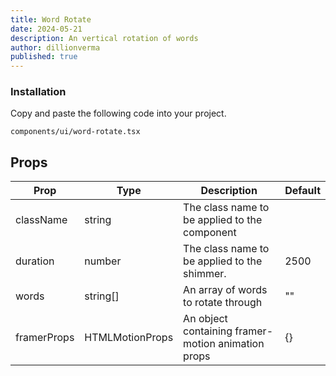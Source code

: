 ```yaml
---
title: Word Rotate
date: 2024-05-21
description: An vertical rotation of words
author: dillionverma
published: true
---
```


<ComponentPreview name="word-rotate-demo" />

<Steps>

### Installation

Copy and paste the following code into your project.

```text
components/ui/word-rotate.tsx
```

<ComponentSource name="word-rotate" />

</Steps>

## Props

| Prop        | Type            | Description                                        | Default |
| ----------- | --------------- | -------------------------------------------------- | ------- |
| className   | string          | The class name to be applied to the component      |         |
| duration    | number          | The class name to be applied to the shimmer.       | 2500    |
| words       | string[]        | An array of words to rotate through                | ""      |
| framerProps | HTMLMotionProps | An object containing framer-motion animation props | {}      |
